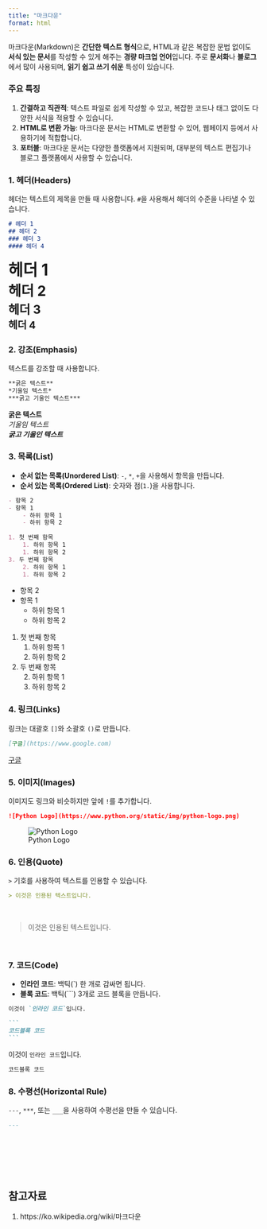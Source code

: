 ```yaml
---
title: "마크다운"
format: html
---
```


마크다운(Markdown)은 **간단한 텍스트 형식**으로, HTML과 같은 복잡한 문법 없이도 **서식 있는 문서**를 작성할 수 있게 해주는 **경량 마크업 언어**입니다. 주로 **문서화**나 **블로그**에서 많이 사용되며, **읽기 쉽고 쓰기 쉬운** 특성이 있습니다.

### 주요 특징

1. **간결하고 직관적**: 텍스트 파일로 쉽게 작성할 수 있고, 복잡한 코드나 태그 없이도 다양한 서식을 적용할 수 있습니다.
2. **HTML로 변환 가능**: 마크다운 문서는 HTML로 변환할 수 있어, 웹페이지 등에서 사용하기에 적합합니다.
3. **포터블**: 마크다운 문서는 다양한 플랫폼에서 지원되며, 대부분의 텍스트 편집기나 블로그 플랫폼에서 사용할 수 있습니다. 

### 1. **헤더(Headers)**

헤더는 텍스트의 제목을 만들 때 사용합니다. `#`을 사용해서 헤더의 수준을 나타낼 수 있습니다.

```markdown
# 헤더 1
## 헤더 2
### 헤더 3
#### 헤더 4
```

:::{.callout-note icon=false title="결과"}
<div style="font-size:32px;font-weight:bold;">헤더 1</div> 
<div style="font-size:28px;font-weight:bold;">헤더 2</div>
<div style="font-size:24px;font-weight:bold;">헤더 3</div>
<div style="font-size:20px;font-weight:bold;">헤더 4</div>
:::

### 2. **강조(Emphasis)**

텍스트를 강조할 때 사용합니다.

```markdown
**굵은 텍스트**
*기울임 텍스트*
***굵고 기울인 텍스트***
```

:::{.callout-note icon=false title="결과"}
**굵은 텍스트**  
_기울임 텍스트_  
_**굵고 기울인 텍스트**_
:::

### 3. **목록(List)**

- **순서 없는 목록(Unordered List)**: `-`, `*`, `+`을 사용해서 항목을 만듭니다.
- **순서 있는 목록(Ordered List)**: 숫자와 점(`1.`)을 사용합니다.

```markdown
- 항목 2
- 항목 1
    - 하위 항목 1
    - 하위 항목 2
  
1. 첫 번째 항목
    1. 하위 항목 1
    1. 하위 항목 2
3. 두 번째 항목
    2. 하위 항목 1
    1. 하위 항목 2
```

:::{.callout-note icon=false title="결과"}
- 항목 2
- 항목 1
    - 하위 항목 1
    - 하위 항목 2
  
1. 첫 번째 항목
    1. 하위 항목 1
    1. 하위 항목 2
3. 두 번째 항목
    2. 하위 항목 1
    1. 하위 항목 2
:::

### 4. **링크(Links)**

링크는 대괄호 `[]`와 소괄호 `()`로 만듭니다.

```markdown
[구글](https://www.google.com)
```

:::{.callout-note icon=false title="결과"}
[구글](https://www.google.com/)
:::

### 5. **이미지(Images)**

이미지도 링크와 비슷하지만 앞에 `!`를 추가합니다.

```markdown
![Python Logo](https://www.python.org/static/img/python-logo.png)
```

:::{.callout-note icon=false title="결과"}
![Python Logo](https://www.python.org/static/img/python-logo.png)
:::

### 6. **인용(Quote)**

`>` 기호를 사용하여 텍스트를 인용할 수 있습니다.

```markdown
> 이것은 인용된 텍스트입니다.
```

:::{.callout-note icon=false title="결과"}
<br>

> 이것은 인용된 텍스트입니다.

<br>
:::


### 7. **코드(Code)**

- **인라인 코드**: 백틱(`) 한 개로 감싸면 됩니다.
- **블록 코드**: 백틱(```) 3개로 코드 블록을 만듭니다.

```markdown
이것이 `인라인 코드`입니다.
```

````markdown
```
코드블록 코드
```
````

:::{.callout-note icon=false title="결과"}
이것이 `인라인 코드`입니다.

```markdown
코드블록 코드
```
:::

### 8. **수평선(Horizontal Rule)**

`---`, `***`, 또는 `___`을 사용하여 수평선을 만들 수 있습니다.

```markdown
---
```

:::{.callout-note icon=false title="결과"}
<br>
---
<br>
:::

## 참고자료

1. https://ko.wikipedia.org/wiki/마크다운 
